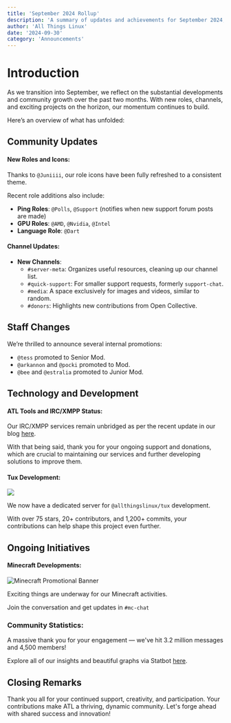 ```yaml
---
title: 'September 2024 Rollup'
description: 'A summary of updates and achievements for September 2024, spotlighting new roles, channels, and ongoing projects. Let’s continue to foster growth and innovation!'
author: 'All Things Linux'
date: '2024-09-30'
category: 'Announcements'
---
```


# Introduction

As we transition into September, we reflect on the substantial developments and community growth over the past two months. With new roles, channels, and exciting projects on the horizon, our momentum continues to build.

Here’s an overview of what has unfolded:

## Community Updates

#### New Roles and Icons:

Thanks to `@Juniiii`, our role icons have been fully refreshed to a consistent theme.

Recent role additions also include:

- **Ping Roles**: `@Polls`, `@Support` (notifies when new support forum posts are made)
- **GPU Roles**: `@AMD`, `@Nvidia`, `@Intel`
- **Language Role**: `@Dart`

#### Channel Updates:

- **New Channels**:
  - `#server-meta`: Organizes useful resources, cleaning up our channel list.
  - `#quick-support`: For smaller support requests, formerly `support-chat`.
  - `#media`: A space exclusively for images and videos, similar to ⁠random.
  - `#donors`: Highlights new contributions from Open Collective.

## Staff Changes

We’re thrilled to announce several internal promotions:

- `@tess` promoted to Senior Mod.
- `@arkannon` and `@pocki` promoted to Mod.
- `@bee` and `@estralia` promoted to Junior Mod.

## Technology and Development

#### ATL Tools and IRC/XMPP Status:

Our IRC/XMPP services remain unbridged as per the recent update in our blog [here](https://blog.atl.tools/posts/irc-update-1/).

With that being said, thank you for your ongoing support and donations, which are crucial to maintaining our services and further developing solutions to improve them.

#### Tux Development:

[![](https://dcbadge.limes.pink/api/server/https://discord.gg/eDhEmSFb5v)](https://discord.gg/eDhEmSFb5v)

We now have a dedicated server for `@allthingslinux/tux` development.

With over 75 stars, 20+ contributors, and 1,200+ commits, your contributions can help shape this project even further.

## Ongoing Initiatives

#### Minecraft Developments:

<Image
  src="https://i.imgur.com/Rn8iE0I.png"
  width={1000}
  height={200}
  alt="Minecraft Promotional Banner"
  className="rounded-3xl pt-4 w-full h-45 overflow-hidden object-cover"
/>

Exciting things are underway for our Minecraft activities.

Join the conversation and get updates in `#mc-chat`

### Community Statistics:

A massive thank you for your engagement — we've hit 3.2 million messages and 4,500 members!

Explore all of our insights and beautiful graphs via Statbot [here](https://statbot.net/dashboard/1172245377395728464/overview).

## Closing Remarks

Thank you all for your continued support, creativity, and participation. Your contributions make ATL a thriving, dynamic community. Let's forge ahead with shared success and innovation!
